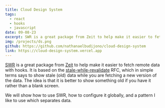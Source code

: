 ```yaml
---
title: Cloud Design System
tags:
  - react
  - hooks
  - javascript
date: 09-08-23
excerpt: SWR is a great package from Zeit to help make it easier to fetch remote data with hooks. It is based on the stale-while-revalidate RFC.
img: /projects/ds.png
github: https://github.com/nathanaelbudijono/cloud-design-system
link: https://cloud-design-system.vercel.app
---
```


[SWR](https://swr.now.sh/) is a great package from [Zeit](http://zeit.co/) to help make it easier to fetch remote data with hooks. It is based on the [stale-while-revalidate](https://tools.ietf.org/html/rfc5861) RFC, which in simple terms says to show stale (old) data while you are fetching a new version of the data. The idea is that it is better to show something old if you have it rather than a blank screen.

We will show how to use SWR, how to configure it globally, and a pattern I like to use which separates data.
